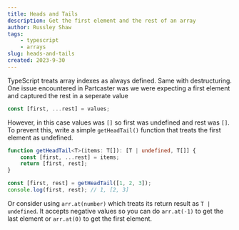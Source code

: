 ```yaml
---
title: Heads and Tails
description: Get the first element and the rest of an array
author: Russley Shaw
tags: 
    - typescript
    - arrays
slug: heads-and-tails
created: 2023-9-30
---
```


TypeScript treats array indexes as always defined. Same with destructuring. One
issue encountered in Partcaster was we were expecting a first element and captured
the rest in a seperate value
            
```ts
const [first, ...rest] = values;
```
However, in this case values was `[]` so first was undefined and rest was `[]`. To prevent this, write a simple `getHeadTail()` function that treats the first element as undefined.
```ts
function getHeadTail<T>(items: T[]): [T | undefined, T[]] {
    const [first, ...rest] = items;
    return [first, rest];
}

const [first, rest] = getHeadTail([1, 2, 3]);
console.log(first, rest); // 1, [2, 3]
```
            
Or consider using `arr.at(number)` which treats its return result as `T | undefined`. It accepts
negative values so you can do `arr.at(-1)` to get the last element or `arr.at(0)` to get the
first element.
        

            

